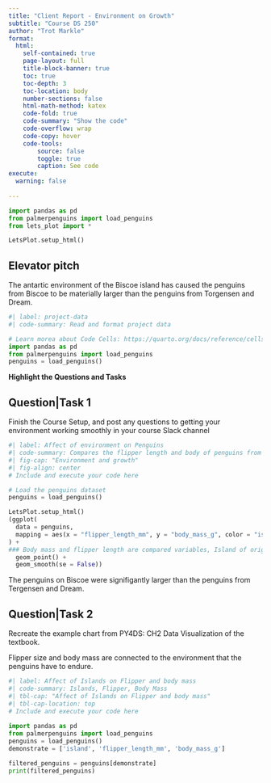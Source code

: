 ```yaml
---
title: "Client Report - Environment on Growth"
subtitle: "Course DS 250"
author: "Trot Markle"
format:
  html:
    self-contained: true
    page-layout: full
    title-block-banner: true
    toc: true
    toc-depth: 3
    toc-location: body
    number-sections: false
    html-math-method: katex
    code-fold: true
    code-summary: "Show the code"
    code-overflow: wrap
    code-copy: hover
    code-tools:
        source: false
        toggle: true
        caption: See code
execute: 
  warning: false
    
---
```

```python
import pandas as pd
from palmerpenguins import load_penguins
from lets_plot import *

LetsPlot.setup_html()
```


## Elevator pitch
The antartic environment of the Biscoe island has caused the penguins from Biscoe to be materially larger than the penguins from Torgensen and Dream.

```python
#| label: project-data
#| code-summary: Read and format project data

# Learn morea about Code Cells: https://quarto.org/docs/reference/cells/cells-jupyter.html
import pandas as pd
from palmerpenguins import load_penguins
penguins = load_penguins()


```

__Highlight the Questions and Tasks__

## Question|Task 1

Finish the Course Setup, and post any questions to getting your environment working smoothly in your course Slack channel




```python
#| label: Affect of environment on Penguins
#| code-summary: Compares the flipper length and body of penguins from different islands.
#| fig-cap: "Environment and growth"
#| fig-align: center
# Include and execute your code here

# Load the penguins dataset
penguins = load_penguins()

LetsPlot.setup_html()
(ggplot(
  data = penguins,
  mapping = aes(x = "flipper_length_mm", y = "body_mass_g", color = "island")
) +
### Body mass and flipper length are compared variables, Island of origin is plotted to find relationship between environment and size.
  geom_point() +
  geom_smooth(se = False))
```

The penguins on Biscoe were signifigantly larger than the penguins from Tergensen and Dream.

## Question|Task 2

Recreate the example chart from PY4DS: CH2 Data Visualization of the textbook.

Flipper size and body mass are connected to the environment that the penguins have to endure. 
```python
#| label: Affect of Islands on Flipper and body mass
#| code-summary: Islands, Flipper, Body Mass
#| tbl-cap: "Affect of Islands on Flipper and body mass"
#| tbl-cap-location: top
# Include and execute your code here
    
import pandas as pd
from palmerpenguins import load_penguins
penguins = load_penguins()
demonstrate = ['island', 'flipper_length_mm', 'body_mass_g']

filtered_penguins = penguins[demonstrate]
print(filtered_penguins)

```
